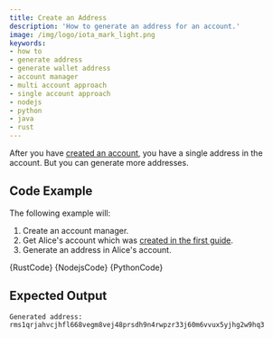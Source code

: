 ```yaml
---
title: Create an Address
description: 'How to generate an address for an account.'
image: /img/logo/iota_mark_light.png
keywords:
- how to
- generate address
- generate wallet address
- account manager
- multi account approach
- single account approach
- nodejs
- python
- java
- rust
---
```



After you have [created an account](create_account.mdx), you have a single address in the account. But you can generate more addresses.

<TipAccountApproaches/>

## Code Example

The following example will:

1. Create an account manager.
2. Get Alice's account which was [created in the first guide](create_account.mdx).
3. Generate an address in Alice's account.

<Tabs groupId="language">
    <TabItem value="rust" label="Rust">
        <CodeBlock className="language-rust">
            {RustCode}
        </CodeBlock>
    </TabItem>
    <TabItem value="nodejs" label="Nodejs">
        <CodeBlock className="language-typescript">
            {NodejsCode}
        </CodeBlock>
    </TabItem>
    <TabItem value="python" label="Python">
        <CodeBlock className="language-python">
            {PythonCode}
        </CodeBlock>
    </TabItem>
</Tabs>

## Expected Output

```plaintext
Generated address: rms1qrjahvcjhfl668vegm8vej48prsdh9n4rwpzr33j60m6vvux5yjhg2w9hq3
```
